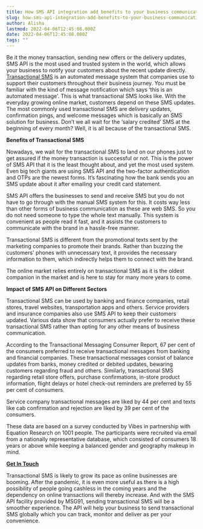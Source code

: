 ```yaml
---
title: How SMS API integration add benefits to your business communication?
slug: how-sms-api-integration-add-benefits-to-your-business-communication
author: Alisha
lastmod: 2022-04-06T12:45:08.000Z
date: 2022-04-06T12:45:08.000Z
tags: ""
---
```


Be it the money transaction, sending new offers or the delivery updates, SMS API is the most used and trusted system in the world, which allows your business to notify your customers about the recent update directly. [Transactional SMS](https://msg91.com/sms/) is an automated message system that companies use to support their customers throughout their business journey. You must be familiar with the kind of message notification which says ‘this is an automated message’. This is what transactional SMS looks like. With the everyday growing online market, customers depend on these SMS updates. The most commonly used transactional SMS are delivery updates, confirmation pings, and welcome messages which is basically an SMS solution for business. Don’t we all wait for the ‘salary credited’ SMS at the beginning of every month? Well, it is all because of the transactional SMS.

  


**Benefits of Transactional SMS**

Nowadays, we wait for the transactional SMS to land on our phones just to get assured if the money transaction is successful or not. This is the power of SMS API that it is the least thought about, and yet the most used system. Even big tech giants are using SMS API and the two-factor authentication and OTPs are the newest forms. It’s fascinating how the bank sends you an SMS update about it after emailing your credit card statement.  


SMS API offers the businesses to send and receive SMS but you do not have to go through with the manual SMS system for this. It costs way less than other forms of business communication as these are web SMS. So you do not need someone to type the whole text manually. This system is convenient as people read it fast, and it assists the customers to communicate with the brand in a hassle-free manner.

Transactional SMS is different from the promotional texts sent by the marketing companies to promote their brands. Rather than buzzing the customers' phones with unnecessary text, it provides the necessary information to them, which indirectly helps them to connect with the brand.

  
The online market relies entirely on transactional SMS as it is the oldest companion in the market and is here to stay for many more years to come.

  


**Impact of SMS API on Different Sectors**  


Transactional SMS can be used by banking and finance companies, retail stores, travel websites, transportation apps and others. Service providers and insurance companies also use SMS API to keep their customers updated. Various data show that consumers actually prefer to receive these transactional SMS rather than opting for any other means of business communication.

According to the Transactional Messaging Consumer Report, 67 per cent of the consumers preferred to receive transactional messages from banking and financial companies. These transactional messages consist of balance updates from banks, money credited or debited updates, bewaring customers regarding fraud and others. Similarly, transactional SMS regarding retail store offers, purchase confirmations, in-store product information, flight delays or hotel check-out reminders are preferred by 55 per cent of consumers.  


Service company transactional messages are liked by 44 per cent and texts like cab confirmation and rejection are liked by 39 per cent of the consumers.  


These data are based on a survey conducted by Vibes in partnership with Equation Research on 1001 people. The participants were recruited via email from a nationally representative database, which consisted of consumers 18 years or above while keeping a balanced gender and geography makeup in mind.  


**[Get In Touch](https://msg91.com/contact-us/)**

Transactional SMS is likely to grow its pace as online businesses are booming. After the pandemic, it is even more useful as there is a high possibility of people going cashless in the coming years and the dependency on online transactions will thereby increase. And with the SMS API facility provided by MSG91, sending transactional SMS will be a smoother experience. The API will help your business to send transactional SMS globally which you can track, monitor and deliver as per your convenience.

